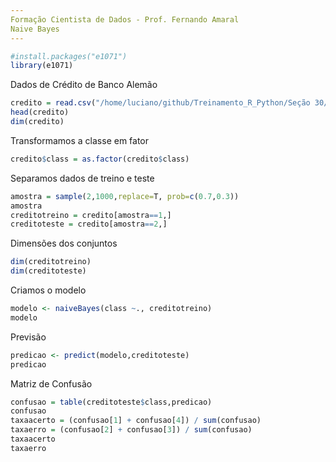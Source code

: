```yaml
---
Formação Cientista de Dados - Prof. Fernando Amaral
Naive Bayes
---
```


```r
#install.packages("e1071")
library(e1071)
```
Dados de Crédito de Banco Alemão
```r
credito = read.csv("/home/luciano/github/Treinamento_R_Python/Seção 30/dados/Credit.csv")
head(credito)
dim(credito)
```
Transformamos a classe em fator
```r
credito$class = as.factor(credito$class)
```
Separamos dados de treino e teste
```r
amostra = sample(2,1000,replace=T, prob=c(0.7,0.3))
amostra
creditotreino = credito[amostra==1,]
creditoteste = credito[amostra==2,]
```
Dimensões dos conjuntos
```r
dim(creditotreino)
dim(creditoteste)
```
Criamos o modelo
```r
modelo <- naiveBayes(class ~., creditotreino)
modelo
```
Previsão
```r
predicao <- predict(modelo,creditoteste)
predicao
```
Matriz de Confusão
```r
confusao = table(creditoteste$class,predicao)
confusao
taxaacerto = (confusao[1] + confusao[4]) / sum(confusao)
taxaerro = (confusao[2] + confusao[3]) / sum(confusao)
taxaacerto
taxaerro
```


```r
```


